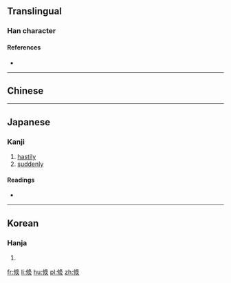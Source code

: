 ==Translingual==

===Han character===
{{Han char|rn=9|rad=人|as=08|sn=10|four=|canj=OLHF|ids=⿰⿰亻丨⿱夂火}}

====References====
* {{Han ref|kx=0107.230|dkj=00763|dj=0229.030|hdz=10176.010|uh=5010|ud=20496}}

----

==Chinese==
{{zh-see|倏|v}}

----

==Japanese==

===Kanji===
{{ja-kanji|grade=|rs=人08}}

# [[hastily]]
# [[suddenly]]

====Readings====
* {{ja-readings|on=[[しゅく]] (shuku)|kun=}}

----

==Korean==

===Hanja===
{{ko-hanja|hangeul=숙|rv=suk|mr=suk}}

# {{defn|lang=ko|sort=人08}}

[[fr:倐]]
[[li:倐]]
[[hu:倐]]
[[pl:倐]]
[[zh:倐]]